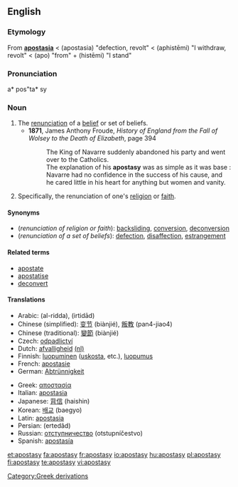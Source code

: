 ==English==
{{wikipedia}}

===Etymology===
From {{L.}} '''[[apostasia#Latin|apostasia]]''' < {{AGr.}} '''{{polytonic|[[ἀποστασία]]}}''' (apostasia) "defection, revolt" < '''{{polytonic|[[ἀφίστημι]]}}''' (aphistēmi) "I withdraw, revolt" < '''{{polytonic|[[ἀπό]]}}''' (apo) "from" + '''{{polytonic|[[ἵστημι]]}}''' (histēmi) "I stand"

===Pronunciation===
a* pos"ta* sy

===Noun===
{{en-noun|apostasi|es}}

# The [[renunciation]] of a [[belief]] or set of beliefs.
#* '''1871''', James Anthony Froude, ''History of England from the Fall of Wolsey to the Death of Elizabeth'', page 394
#*: The King of Navarre suddenly abandoned his party and went over to the Catholics.
#*: The explanation of his '''apostasy''' was as simple as it was base : Navarre had no confidence in the success of his cause, and he cared little in his heart for anything but women and vanity.
# Specifically, the renunciation of one's [[religion]] or [[faith]].

====Synonyms====
* (''renunciation of religion or faith''): [[backsliding]], [[conversion]], [[deconversion]]
* (''renunciation of a set of beliefs''): [[defection]], [[disaffection]], [[estrangement]]

====Related terms====
* [[apostate]]
* [[apostatise]]
* [[deconvert]]

====Translations====
{{trans-top|renunciation of set of beliefs}}
* Arabic: {{Arab|[[الردة|الردّة]]}} (al-ridda), {{Arab|[[ارتداد|اِرْتِداد]]}} (irtidād)
* Chinese (simplified): [[变节]] (biànjié), [[叛教]] (pan4-jiao4)
* Chinese (traditional): [[變節]] (biànjié)
* Czech: [[odpadlictví]] {{n}}
* Dutch: [[afvalligheid]] [[:nl:afvalligheid|(nl)]]
* Finnish: [[luopuminen]] ([[uskosta]], etc.), [[luopumus]]
* French: [[apostasie]]
* German: [[Abtrünnigkeit]]
{{trans-mid}}
* Greek: [[αποστασία]]
* Italian: [[apostasia]]
* Japanese: [[背信]] (haishin)
* Korean: [[배교]] (baegyo)
* Latin: [[apostasia]]
* Persian: {{fa-Arab|[[ارتداد]]}} (ertedâd)
* Russian: [[отступничество]] (otstupníčestvo)
* Spanish: [[apostasía]]
{{trans-bottom}}

{{trans-top|renunciation of one's religion or faith}}
{{trans-mid}}
{{trans-bottom}}

[[Category:Greek derivations]]

[[et:apostasy]]
[[fa:apostasy]]
[[fr:apostasy]]
[[io:apostasy]]
[[hu:apostasy]]
[[pl:apostasy]]
[[fi:apostasy]]
[[te:apostasy]]
[[vi:apostasy]]